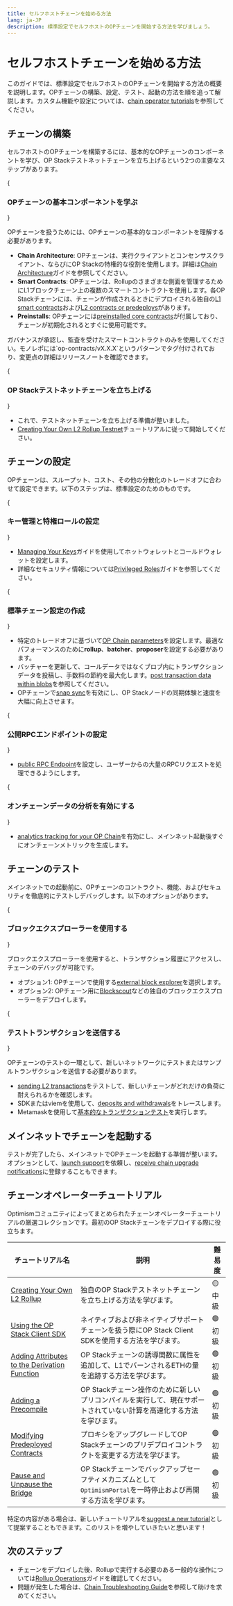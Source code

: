 ```yaml
---
title: セルフホストチェーンを始める方法
lang: ja-JP
description: 標準設定でセルフホストのOPチェーンを開始する方法を学びましょう。
---
```



# セルフホストチェーンを始める方法

このガイドでは、標準設定でセルフホストのOPチェーンを開始する方法の概要を説明します。OPチェーンの構築、設定、テスト、起動の方法を順を追って解説します。カスタム機能や設定については、[chain operator tutorials](#chain-operator-tutorials)を参照してください。

## チェーンの構築

セルフホストのOPチェーンを構築するには、基本的なOPチェーンのコンポーネントを学び、OP Stackテストネットチェーンを立ち上げるという2つの主要なステップがあります。

<Steps>
  {<h3>OPチェーンの基本コンポーネントを学ぶ</h3>}

  OPチェーンを扱うためには、OPチェーンの基本的なコンポーネントを理解する必要があります。

  * **Chain Architecture**: OPチェーンは、実行クライアントとコンセンサスクライアント、ならびにOP Stackの特権的な役割を使用します。詳細は[Chain Architecture](/builders/chain-operators/architecture)ガイドを参照してください。
  * **Smart Contracts**: OPチェーンは、Rollupのさまざまな側面を管理するためにL1ブロックチェーン上の複数のスマートコントラクトを使用します。各OP Stackチェーンには、チェーンが作成されるときにデプロイされる独自の[L1 smart contracts](/stack/protocol/smart-contracts#l1-contracts)および[L2 contracts or predeploys](/stack/protocol/smart-contracts#l2-contracts-predeploys)があります。
  * **Preinstalls**: OPチェーンには[preinstalled core contracts](/builders/chain-operators/features/preinstalls)が付属しており、チェーンが初期化されるとすぐに使用可能です。

  <Callout type="info">
    ガバナンスが承認し、監査を受けたスマートコントラクトのみを使用してください。モノレポには`op-contracts/vX.X.X`というパターンでタグ付けされており、変更点の詳細はリリースノートを確認できます。
  </Callout>

  {<h3>OP Stackテストネットチェーンを立ち上げる</h3>}

  * これで、テストネットチェーンを立ち上げる準備が整いました。
  * [Creating Your Own L2 Rollup Testnet](/builders/chain-operators/tutorials/create-l2-rollup)チュートリアルに従って開始してください。
</Steps>

## チェーンの設定

OPチェーンは、スループット、コスト、その他の分散化のトレードオフに合わせて設定できます。以下のステップは、標準設定のためのものです。

<Steps>
  {<h3>キー管理と特権ロールの設定</h3>}

  * [Managing Your Keys](/builders/chain-operators/management/key-management)ガイドを使用してホットウォレットとコールドウォレットを設定します。
  * 詳細なセキュリティ情報については[Privileged Roles](/chain/security/privileged-roles)ガイドを参照してください。

  {<h3>標準チェーン設定の作成</h3>}

  * 特定のトレードオフに基づいて[OP Chain parameters](/builders/chain-operators/management/configuration)を設定します。最適なパフォーマンスのために**rollup**、**batcher**、**proposer**を設定する必要があります。
  * バッチャーを更新して、コールデータではなくブロブ内にトランザクションデータを投稿し、手数料の節約を最大化します。[post transaction data within blobs](/builders/chain-operators/management/blobs)を参照してください。
  * OPチェーンで[snap sync](/builders/chain-operators/management/snap-sync)を有効にし、OP Stackノードの同期体験と速度を大幅に向上させます。

  {<h3>公開RPCエンドポイントの設定</h3>}

  * [public RPC Endpoint](/builders/chain-operators/architecture#ingress-traffic)を設定し、ユーザーからの大量のRPCリクエストを処理できるようにします。

  {<h3>オンチェーンデータの分析を有効にする</h3>}

  * [analytics tracking for your OP Chain](/builders/node-operators/management/metrics)を有効にし、メインネット起動後すぐにオンチェーンメトリックを生成します。
</Steps>

## チェーンのテスト

メインネットでの起動前に、OPチェーンのコントラクト、機能、およびセキュリティを徹底的にテストしデバッグします。以下のオプションがあります。

<Steps>
  {<h3>ブロックエクスプローラーを使用する</h3>}

  ブロックエクスプローラーを使用すると、トランザクション履歴にアクセスし、チェーンのデバッグが可能です。

  * オプション1: OPチェーンで使用する[external block explorer](/builders/tools/build/block-explorers)を選択します。
  * オプション2: OPチェーン用に[Blockscout](/builders/chain-operators/tools/explorer)などの独自のブロックエクスプローラーをデプロイします。

  {<h3>テストトランザクションを送信する</h3>}

  OPチェーンのテストの一環として、新しいネットワークにテストまたはサンプルトランザクションを送信する必要があります。

  * [sending L2 transactions](https://github.com/ethereum-optimism/tx-overload)をテストして、新しいチェーンがどれだけの負荷に耐えられるかを確認します。
  * SDKまたはviemを使用して、[deposits and withdrawals](/builders/app-developers/tutorials/sdk-trace-txns)をトレースします。
  * Metamaskを使用して[基本的なトランザクションテスト](https://metamask.io/)を実行します。
</Steps>

## メインネットでチェーンを起動する

テストが完了したら、メインネットでOPチェーンを起動する準備が整います。オプションとして、[launch support](https://share.hsforms.com/1yENj8CV9TzGYBASD0JC8_gqoshb)を依頼し、[receive chain upgrade notifications](https://github.com/ethereum-optimism/developers/discussions/categories/announcements)に登録することもできます。

## チェーンオペレーターチュートリアル

Optimismコミュニティによってまとめられたチェーンオペレーターチュートリアルの厳選コレクションです。最初のOP Stackチェーンをデプロイする際に役立ちます。

| チュートリアル名                                                                                       | 説明                                                                                                                               | 難易度          |
| ------------------------------------------------------------------------------------------------------ | ---------------------------------------------------------------------------------------------------------------------------------- | --------------- |
| [Creating Your Own L2 Rollup](tutorials/create-l2-rollup)                                              | 独自のOP Stackテストネットチェーンを立ち上げる方法を学びます。                                                                     | 🟡 中級          |
| [Using the OP Stack Client SDK](tutorials/sdk)                                                         | ネイティブおよび非ネイティブサポートチェーンを扱う際にOP Stack Client SDKを使用する方法を学びます。                                 | 🟢 初級          |
| [Adding Attributes to the Derivation Function](tutorials/adding-derivation-attributes)                 | OP Stackチェーンの誘導関数に属性を追加して、L1でバーンされるETHの量を追跡する方法を学びます。                                       | 🟢 初級          |
| [Adding a Precompile](tutorials/adding-precompiles)                                                    | OP Stackチェーン操作のために新しいプリコンパイルを実行して、現在サポートされていない計算を高速化する方法を学びます。                 | 🟢 初級          |
| [Modifying Predeployed Contracts](tutorials/modifying-predeploys)                                      | プロキシをアップグレードしてOP Stackチェーンのプリデプロイコントラクトを変更する方法を学びます。                                    | 🟢 初級          |
| [Pause and Unpause the Bridge](/stack/security/pause)                                                  | OP Stackチェーンでバックアップセーフティメカニズムとして`OptimismPortal`を一時停止および再開する方法を学びます。                      | 🟢 初級          |

特定の内容がある場合は、新しいチュートリアルを[suggest a new tutorial](https://github.com/ethereum-optimism/docs/issues/new?assignees=\&labels=tutorial%2Cdocumentation%2Ccommunity-request\&projects=\&template=suggest_tutorial.yaml\&title=%5BTUTORIAL%5D+Add+PR+title)として提案することもできます。このリストを増やしていきたいと思います！

## 次のステップ

* チェーンをデプロイした後、Rollupで実行する必要のある一般的な操作については[Rollup Operations](./management/operations)ガイドを確認してください。
* 問題が発生した場合は、[Chain Troubleshooting Guide](./management/troubleshooting)を参照して助けを求めてください。
